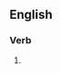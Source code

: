 ==English==

===Verb===
{{head|en|present participle}}

# {{present participle of|forfend|lang=en|nocat=1}}
